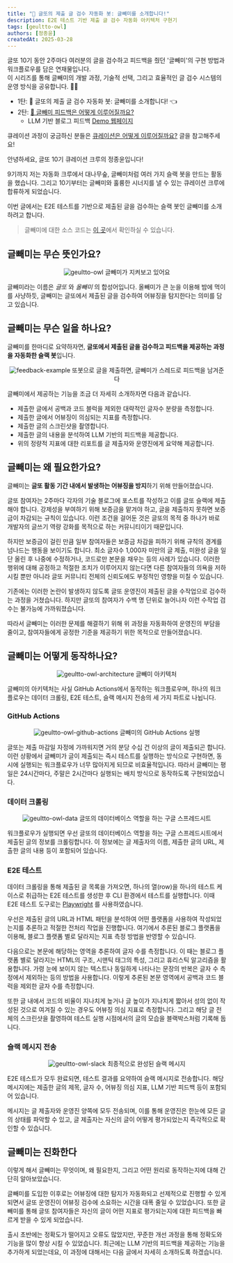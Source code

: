 ```yaml
---
title: "🦉 글또의 제출 글 검수 자동화 봇: 글빼미를 소개합니다!"
description: E2E 테스트 기반 제출 글 검수 자동화 아키텍처 구현기
tags: [geultto-owl]
authors: [정종윤]
createdAt: 2025-03-28
---
```


<Callout type="info">

글또 10기 동안 2주마다 여러분의 글을 검수하고 피드백을 줬던 '글빼미'의 구현 방법과 워크플로우를 담은 연재물입니다. <br/>
이 시리즈를 통해 글빼미의 개발 과정, 기술적 선택, 그리고 효율적인 글 검수 시스템의 운영 방식을 공유합니다. 📝✨

- 1탄: 🦉 글또의 제출 글 검수 자동화 봇: 글빼미를 소개합니다! 👈
- 2탄: [🦉 글빼미 피드백은 어떻게 이루어질까요?](https://geultto.github.io/blog/geultto-owl/feedback/)
  - LLM 기반 블로그 피드백 [Demo 웹페이지](https://geultto-owl.streamlit.app/)

큐레이션 과정이 궁금하신 분들은 [큐레이션은 어떻게 이루어질까요?](https://geultto.github.io/blog/writing/curation-first/) 글을 참고해주세요!

</Callout>

안녕하세요, 글또 10기 큐레이션 크루의 정종윤입니다!

9기까지 저는 자동화 크루에서 대나무숲, 글빼미처럼 여러 가지 슬랙 봇을 만드는 활동을 했습니다. 그리고 10기부터는 글빼미와 훌륭한 시너지를 낼 수 있는 큐레이션 크루에 합류하게 되었습니다.

이번 글에서는 E2E 테스트를 기반으로 제출된 글을 검수하는 슬랙 봇인 글빼미를 소개하려고 합니다.

> 글빼미에 대한 소스 코드는 [이 곳](https://github.com/wormwlrm/geultto-owl)에서 확인하실 수 있습니다.

## 글빼미는 무슨 뜻인가요?

<center>
  <img src="/blog/geultto-owl/geultto-owl.png" alt="geultto-owl" />
  <span style={{ color: "gray", fontSize: "15px" }}>
    글빼미가 지켜보고 있어요
  </span>
</center>

글빼미라는 이름은 _글또_ 와 _올빼미_ 의 합성어입니다. 올빼미가 큰 눈을 이용해 밤에 먹이를 사냥하듯, 글빼미는 글또에서 제출된 글을 검수하여 어뷰징을 탐지한다는 의미를 담고 있습니다.

## 글빼미는 무슨 일을 하나요?

글빼미를 한마디로 요약하자면, **글또에서 제출된 글을 검수하고 피드백을 제공하는 과정을 자동화한 슬랙 봇**입니다.

<center>
  <img src="/blog/geultto-owl/feedback-example.png" alt="feedback-example" />
  <span style={{ color: "gray", fontSize: "15px" }}>
    또봇으로 글을 제출하면, 글빼미가 스레드로 피드백을 남겨준다
  </span>
</center>

글빼미에서 제공하는 기능을 조금 더 자세히 소개하자면 다음과 같습니다.

- 제출한 글에서 공백과 코드 블럭을 제외한 대략적인 글자수 분량을 측정합니다.
- 제출한 글에서 어뷰징이 의심되는 지표를 측정합니다.
- 제출한 글의 스크린샷을 촬영합니다.
- 제출한 글의 내용을 분석하여 LLM 기반의 피드백을 제공합니다.
- 위의 정량적 지표에 대한 리포트를 글 제출자와 운영진에게 요약해 제공합니다.

## 글빼미는 왜 필요한가요?

글빼미는 **글또 활동 기간 내에서 발생하는 어뷰징을 방지**하기 위해 만들어졌습니다.

글또 참여자는 2주마다 각자의 기술 블로그에 포스트를 작성하고 이를 글또 슬랙에 제출해야 합니다. 강제성을 부여하기 위해 보증금을 맡겨야 하고, 글을 제출하지 못하면 보증금이 차감되는 규칙이 있습니다. 이런 조건을 걸어둔 것은 글또의 목적 중 하나가 바로 개발자의 글쓰기 역량 강화를 목적으로 하는 커뮤니티이기 때문입니다.

하지만 보증금이 걸린 만큼 일부 참여자들은 보증금 차감을 피하기 위해 규칙의 경계를 넘나드는 행동을 보이기도 합니다. 최소 글자수 1,000자 미만의 글 제출, 미완성 글을 일단 올린 후 나중에 수정하거나, 코드로만 본문을 채우는 등의 사례가 있습니다. 이러한 행위에 대해 공정하고 적절한 조치가 이루어지지 않는다면 다른 참여자들의 의욕을 저하시킬 뿐만 아니라 글또 커뮤니티 전체의 신뢰도에도 부정적인 영향을 미칠 수 있습니다.

기존에는 이러한 논란이 발생하지 않도록 글또 운영진이 제출된 글을 수작업으로 검수하는 과정을 거쳤습니다. 하지만 글또의 참여자가 수백 명 단위로 늘어나자 이런 수작업 검수는 불가능에 가까워졌습니다.

따라서 글빼미는 이러한 문제를 해결하기 위해 위 과정을 자동화하여 운영진의 부담을 줄이고, 참여자들에게 공정한 기준을 제공하기 위한 목적으로 만들어졌습니다.

## 글빼미는 어떻게 동작하나요?

<center>
  <img
    src="/blog/geultto-owl/geultto-owl-architecture.png"
    alt="geultto-owl-architecture"
  />
  <span style={{ color: "gray", fontSize: "15px" }}>글빼미 아키텍처</span>
</center>

글빼미의 아키텍처는 사실 GitHub Actions에서 동작하는 워크플로우며, 하나의 워크플로우는 데이터 크롤링, E2E 테스트, 슬랙 메시지 전송의 세 가지 파트로 나뉩니다.

### GitHub Actions

<center>
  <img
    src="/blog/geultto-owl/geultto-owl-github-actions.png"
    alt="geultto-owl-github-actions"
  />
  <span style={{ color: "gray", fontSize: "15px" }}>
    글빼미의 GitHub Actions 실행
  </span>
</center>

글또는 제출 마감일 자정에 가까워지면 거의 분당 수십 건 이상의 글이 제출되곤 합니다. 이런 상황에서 글빼미가 글이 제출되는 즉시 테스트를 실행하는 방식으로 구현하면, 동시에 실행되는 워크플로우가 너무 많아지게 되므로 비효율적입니다. 따라서 글빼미는 평일은 24시간마다, 주말은 2시간마다 실행되는 배치 방식으로 동작하도록 구현되었습니다.

### 데이터 크롤링

<center>
  <img src="/blog/geultto-owl/geultto-owl-data.png" alt="geultto-owl-data" />
  <span style={{ color: "gray", fontSize: "15px" }}>
    글또의 데이터베이스 역할을 하는 구글 스프레드시트
  </span>
</center>

워크플로우가 실행되면 우선 글또의 데이터베이스 역할을 하는 구글 스프레드시트에서 제출된 글의 정보를 크롤링합니다. 이 정보에는 글 제출자의 이름, 제출한 글의 URL, 제출한 글의 내용 등이 포함되어 있습니다.

### E2E 테스트

데이터 크롤링을 통해 제출된 글 목록을 가져오면, 하나의 열(row)을 하나의 테스트 케이스로 취급하는 E2E 테스트를 생성한 후 CLI 환경에서 테스트를 실행합니다. 이때 E2E 테스트 도구로는 [Playwright](https://playwright.dev/) 를 사용하였습니다.

우선은 제출된 글의 URL과 HTML 패턴을 분석하여 어떤 플랫폼을 사용하여 작성되었는지를 추론하고 적절한 전처리 작업을 진행합니다. 여기에서 추론된 블로그 플랫폼을 이용해, 블로그 플랫폼 별로 달라지는 지표 측정 방법을 반영할 수 있습니다.

다음으로는 본문에 해당하는 영역을 추론하여 글자 수를 측정합니다. 이 때는 블로그 플랫폼 별로 달라지는 HTML의 구조, 시맨틱 태그의 특성, 그리고 휴리스틱 알고리즘을 활용합니다. 가령 눈에 보이지 않는 텍스트나 동일하게 나타나는 문장의 반복은 글자 수 측정에서 제외하는 등의 방법을 사용합니다. 이렇게 추론된 본문 영역에서 공백과 코드 블럭을 제외한 글자 수를 측정합니다.

또한 글 내에서 코드의 비율이 지나치게 높거나 글 높이가 지나치게 짧아서 성의 없이 작성된 것으로 여겨질 수 있는 경우도 어뷰징 의심 지표로 측정합니다. 그리고 해당 글 전체의 스크린샷을 촬영하여 테스트 실행 시점에서의 글의 모습을 블랙박스처럼 기록해 둡니다.

### 슬랙 메시지 전송

<center>
  <img src="/blog/geultto-owl/geultto-owl-slack.png" alt="geultto-owl-slack" />
  <span style={{ color: "gray", fontSize: "15px" }}>
    최종적으로 완성된 슬랙 메시지
  </span>
</center>

E2E 테스트가 모두 완료되면, 테스트 결과를 요약하여 슬랙 메시지로 전송합니다. 해당 메시지에는 제출한 글의 제목, 글자 수, 어뷰징 의심 지표, LLM 기반 피드백 등이 포함되어 있습니다.

메시지는 글 제출자와 운영진 양쪽에 모두 전송되며, 이를 통해 운영진은 한눈에 모든 글의 상태를 파악할 수 있고, 글 제출자는 자신의 글이 어떻게 평가되었는지 즉각적으로 확인할 수 있습니다.

## 글빼미는 진화한다

이렇게 해서 글빼미는 무엇이며, 왜 필요한지, 그리고 어떤 원리로 동작하는지에 대해 간단히 알아보았습니다.

글빼미를 도입한 이후로는 어뷰징에 대한 탐지가 자동화되고 선제적으로 진행할 수 있게 되면서 글또 운영진이 어뷰징 검수에 소요하는 시간을 대폭 줄일 수 있었습니다. 또한 글빼미를 통해 글또 참여자들은 자신의 글이 어떤 지표로 평가되는지에 대한 피드백을 빠르게 받을 수 있게 되었습니다.

출시 초반에는 정확도가 떨어지고 오류도 많았지만, 꾸준한 개선 과정을 통해 정확도와 기능을 많이 향상 시킬 수 있었습니다. 최근에는 LLM 기반의 피드백을 제공하는 기능을 추가하게 되었는데요, 이 과정에 대해서는 다음 글에서 자세히 소개하도록 하겠습니다.